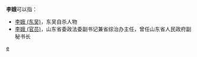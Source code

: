 '''李娥'''可以指：
* [[李娥_(东吴)|李娥 (东吴)]]，东吴自杀人物
* [[李娥_(官员)|李娥 (官员)]]，山东省委政法委副书记兼省综治办主任，曾任山东省人民政府副秘书长

{{disambig}}

[[Category:二字李姓人名消歧义|e]]